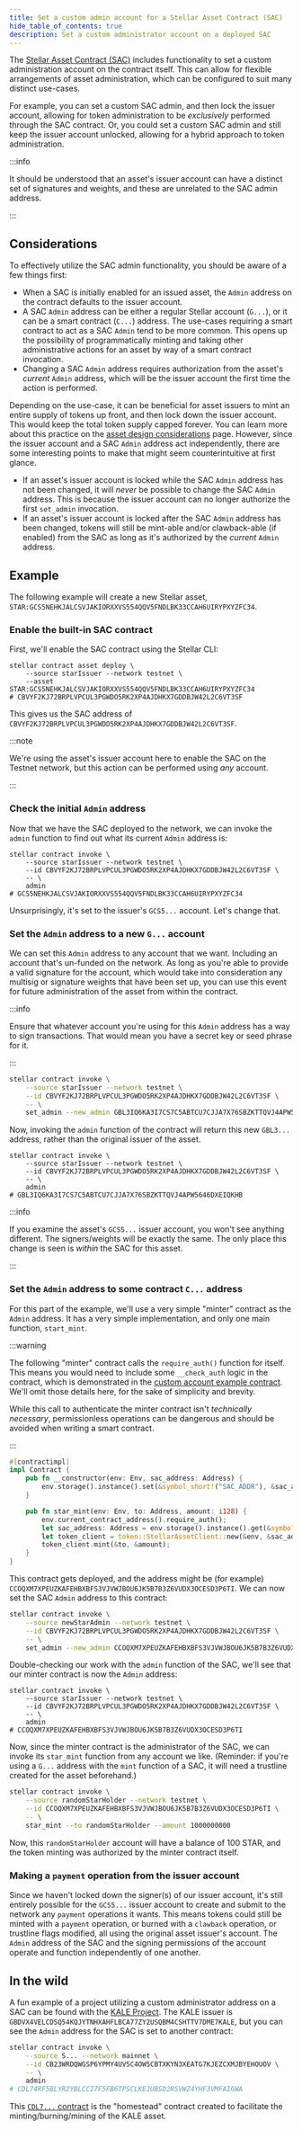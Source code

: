 ```yaml
---
title: Set a custom admin account for a Stellar Asset Contract (SAC)
hide_table_of_contents: true
description: Set a custom administrator account on a deployed SAC
---
```


The [Stellar Asset Contract (SAC)](../../../tokens/stellar-asset-contract.mdx) includes functionality to set a custom administration account on the contract itself. This can allow for flexible arrangements of asset administration, which can be configured to suit many distinct use-cases.

For example, you can set a custom SAC admin, and then lock the issuer account, allowing for token administration to be _exclusively_ performed through the SAC contract. Or, you could set a custom SAC admin and still keep the issuer account unlocked, allowing for a hybrid approach to token administration.

:::info

It should be understood that an asset's issuer account can have a distinct set of signatures and weights, and these are unrelated to the SAC admin address.

:::

## Considerations

To effectively utilize the SAC admin functionality, you should be aware of a few things first:

- When a SAC is initially enabled for an issued asset, the `Admin` address on the contract defaults to the issuer account.
- A SAC `Admin` address can be either a regular Stellar account (`G...`), or it can be a smart contract (`C...`) address. The use-cases requiring a smart contract to act as a SAC `Admin` tend to be more common. This opens up the possibility of programmatically minting and taking other administrative actions for an asset by way of a smart contract invocation.
- Changing a SAC `Admin` address requires authorization from the asset's _current_ `Admin` address, which will be the issuer account the first time the action is performed.

Depending on the use-case, it can be beneficial for asset issuers to mint an entire supply of tokens up front, and then lock down the issuer account. This would keep the total token supply capped forever. You can learn more about this practice on the [asset design considerations](../../../tokens/control-asset-access.mdx#limiting-the-supply-of-an-asset) page. However, since the issuer account and a SAC `Admin` address act independently, there are some interesting points to make that might seem counterintuitive at first glance.

- If an asset's issuer account is locked while the SAC `Admin` address has not been changed, it will _never_ be possible to change the SAC `Admin` address. This is because the issuer account can no longer authorize the first `set_admin` invocation.
- If an asset's issuer account is locked after the SAC `Admin` address has been changed, tokens will still be mint-able and/or clawback-able (if enabled) from the SAC as long as it's authorized by the _current_ `Admin` address.

## Example

The following example will create a new Stellar asset, `STAR:GCS5NEHKJALCSVJAKIORXXVS554QQV5FNDLBK33CCAH6UIRYPXYZFC34`.

### Enable the built-in SAC contract

First, we'll enable the SAC contract using the Stellar CLI:

```shell
stellar contract asset deploy \
    --source starIssuer --network testnet \
    --asset STAR:GCS5NEHKJALCSVJAKIORXXVS554QQV5FNDLBK33CCAH6UIRYPXYZFC34
# CBVYF2KJ72BRPLVPCUL3PGWDO5RK2XP4AJDHKX7GDDBJW42L2C6VT3SF
```

This gives us the SAC address of `CBVYF2KJ72BRPLVPCUL3PGWDO5RK2XP4AJDHKX7GDDBJW42L2C6VT3SF`.

:::note

We're using the asset's issuer account here to enable the SAC on the Testnet network, but this action can be performed using _any_ account.

:::

### Check the initial `Admin` address

Now that we have the SAC deployed to the network, we can invoke the `admin` function to find out what its current `Admin` address is:

```shell
stellar contract invoke \
    --source starIssuer --network testnet \
    --id CBVYF2KJ72BRPLVPCUL3PGWDO5RK2XP4AJDHKX7GDDBJW42L2C6VT3SF \
    -- \
    admin
# GCS5NEHKJALCSVJAKIORXXVS554QQV5FNDLBK33CCAH6UIRYPXYZFC34
```

Unsurprisingly, it's set to the issuer's `GCS5...` account. Let's change that.

### Set the `Admin` address to a new `G...` account

We can set this `Admin` address to any account that we want. Including an account that's un-funded on the network. As long as you're able to provide a valid signature for the account, which would take into consideration any multisig or signature weights that have been set up, you can use this event for future administration of the asset from within the contract.

:::info

Ensure that whatever account you're using for this `Admin` address has a way to sign transactions. That would mean you have a secret key or seed phrase for it.

:::

```sh
stellar contract invoke \
    --source starIssuer --network testnet \
    --id CBVYF2KJ72BRPLVPCUL3PGWDO5RK2XP4AJDHKX7GDDBJW42L2C6VT3SF \
    -- \
    set_admin --new_admin GBL3IQ6KA3I7CS7C5ABTCU7CJJA7X76SBZKTTQVJ4APW5646DXEIQKHB
```

Now, invoking the `admin` function of the contract will return this new `GBL3...` address, rather than the original issuer of the asset.

```shell
stellar contract invoke \
    --source starIssuer --network testnet \
    --id CBVYF2KJ72BRPLVPCUL3PGWDO5RK2XP4AJDHKX7GDDBJW42L2C6VT3SF \
    -- \
    admin
# GBL3IQ6KA3I7CS7C5ABTCU7CJJA7X76SBZKTTQVJ4APW5646DXEIQKHB
```

:::info

If you examine the asset's `GCS5...` issuer account, you won't see anything different. The signers/weights will be exactly the same. The only place this change is seen is _within_ the SAC for this asset.

:::

### Set the `Admin` address to some contract `C...` address

For this part of the example, we'll use a very simple "minter" contract as the `Admin` address. It has a very simple implementation, and only one main function, `start_mint`.

:::warning

The following "minter" contract calls the `require_auth()` function for itself. This means you would need to include some `__check_auth` logic in the contract, which is demonstrated in the [custom account example contract](../../smart-contracts/example-contracts/custom-account.mdx). We'll omit those details here, for the sake of simplicity and brevity.

While this call to authenticate the minter contract isn't _technically necessary_, permissionless operations can be dangerous and should be avoided when writing a smart contract.

:::

```rust
#[contractimpl]
impl Contract {
    pub fn __constructor(env: Env, sac_address: Address) {
        env.storage().instance().set(&symbol_short!("SAC_ADDR"), &sac_address);
    }

    pub fn star_mint(env: Env, to: Address, amount: i128) {
        env.current_contract_address().require_auth();
        let sac_address: Address = env.storage().instance().get(&symbol_short!("SAC_ADDR")).unwrap();
        let token_client = token::StellarAssetClient::new(&env, &sac_address);
        token_client.mint(&to, &amount);
    }
}
```

This contract gets deployed, and the address might be (for example) `CCOQXM7XPEUZKAFEHBXBFS3VJVWJBOU6JK5B7B3Z6VUDX3OCESD3P6TI`. We can now set the SAC `Admin` address to this contract:

```sh
stellar contract invoke \
    --source newStarAdmin --network testnet \
    --id CBVYF2KJ72BRPLVPCUL3PGWDO5RK2XP4AJDHKX7GDDBJW42L2C6VT3SF \
    -- \
    set_admin --new_admin CCOQXM7XPEUZKAFEHBXBFS3VJVWJBOU6JK5B7B3Z6VUDX3OCESD3P6TI
```

Double-checking our work with the `admin` function of the SAC, we'll see that our minter contract is now the `Admin` address:

```shell
stellar contract invoke \
    --source starIssuer --network testnet \
    --id CBVYF2KJ72BRPLVPCUL3PGWDO5RK2XP4AJDHKX7GDDBJW42L2C6VT3SF \
    -- \
    admin
# CCOQXM7XPEUZKAFEHBXBFS3VJVWJBOU6JK5B7B3Z6VUDX3OCESD3P6TI
```

Now, since the minter contract is the administrator of the SAC, we can invoke its `star_mint` function from any account we like. (Reminder: if you're using a `G...` address with the `mint` function of a SAC, it will need a trustline created for the asset beforehand.)

```sh
stellar contract invoke \
    --source randomStarHolder --network testnet \
    --id CCOQXM7XPEUZKAFEHBXBFS3VJVWJBOU6JK5B7B3Z6VUDX3OCESD3P6TI \
    -- \
    star_mint --to randomStarHolder --amount 1000000000
```

Now, this `randomStarHolder` account will have a balance of 100 STAR, and the token minting was authorized by the minter contract itself.

### Making a `payment` operation from the issuer account

Since we haven't locked down the signer(s) of our issuer account, it's still entirely possible for the `GCS5...` issuer account to create and submit to the network any `payment` operations it wants. This means tokens could still be minted with a `payment` operation, or burned with a `clawback` operation, or trustline flags modified, all using the original asset issuer's account. The `Admin` address of the SAC and the signing permissions of the account operate and function independently of one another.

## In the wild

A fun example of a project utilizing a custom administrator address on a SAC can be found with the [KALE Project](https://github.com/kalepail/KALE-sc). The KALE issuer is `GBDVX4VELCDSQ54KQJYTNHXAHFLBCA77ZY2USQBM4CSHTTV7DME7KALE`, but you can see the `Admin` address for the SAC is set to another contract:

```sh
stellar contract invoke \
    --source S... --network mainnet \
    --id CB23WRDQWGSP6YPMY4UV5C4OW5CBTXKYN3XEATG7KJEZCXMJBYEHOUOV \
    -- \
    admin
# CDL74RF5BLYR2YBLCCI7F5FB6TPSCLKEJUBSD2RSVWZ4YHF3VMFAIGWA
```

This [`CDL7...` contract](https://stellar.expert/explorer/public/contract/CDL74RF5BLYR2YBLCCI7F5FB6TPSCLKEJUBSD2RSVWZ4YHF3VMFAIGWA) is the "homestead" contract created to facilitate the minting/burning/mining of the KALE asset.
